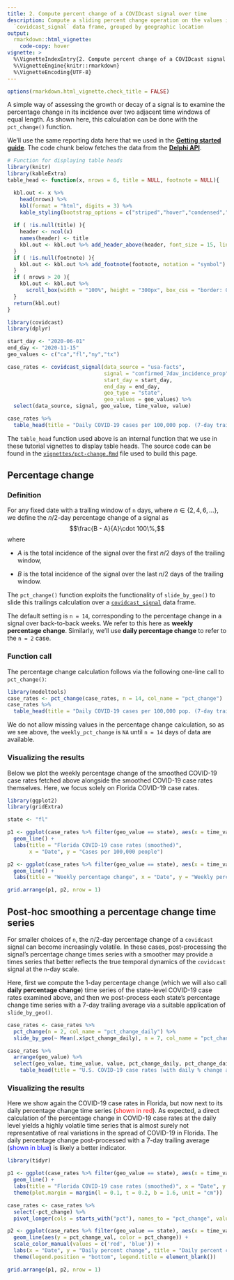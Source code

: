 ```yaml
---
title: 2. Compute percent change of a COVIDcast signal over time
description: Compute a sliding percent change operation on the values in a 
  `covidcast_signal` data frame, grouped by geographic location
output: 
  rmarkdown::html_vignette:
    code-copy: hover
vignette: >
  %\VignetteIndexEntry{2. Compute percent change of a COVIDcast signal over time}
  %\VignetteEngine{knitr::rmarkdown}
  %\VignetteEncoding{UTF-8}
---
```


```r
options(rmarkdown.html_vignette.check_title = FALSE)
```

A simple way of assessing the growth or decay of a signal is to examine the 
percentage change in its incidence over two adjacent time windows of equal 
length. As shown here, this calculation can be done with the `pct_change()`
function.

We'll use the same reporting data here that we used in the
[**Getting started guide**](https://cmu-delphi.github.io/covidcast/modeltoolsR/articles/modeltools.html).
The code chunk below fetches the data from the 
[**Delphi API**](https://cmu-delphi.github.io/delphi-epidata/api/covidcast_signals.html).

```r
# Function for displaying table heads
library(knitr)
library(kableExtra)
table_head <- function(x, nrows = 6, title = NULL, footnote = NULL){

  kbl.out <- x %>%
    head(nrows) %>%
    kbl(format = "html", digits = 3) %>%
    kable_styling(bootstrap_options = c("striped","hover","condensed","responsive"))
  
  if ( !is.null(title) ){
    header <- ncol(x)
    names(header) <- title
    kbl.out <- kbl.out %>% add_header_above(header, font_size = 15, line = F)
  }
  if ( !is.null(footnote) ){
    kbl.out <- kbl.out %>% add_footnote(footnote, notation = "symbol")
  }
  if ( nrows > 20 ){
    kbl.out <- kbl.out %>% 
      scroll_box(width = "100%", height = "300px", box_css = "border: 0px solid #fff; padding: 2px; ")
  }
  return(kbl.out)
}
```

```r
library(covidcast)
library(dplyr)

start_day <- "2020-06-01"
end_day <- "2020-11-15"
geo_values <- c("ca","fl","ny","tx")

case_rates <- covidcast_signal(data_source = "usa-facts",
                               signal = "confirmed_7dav_incidence_prop",
                               start_day = start_day, 
                               end_day = end_day,
                               geo_type = "state", 
                               geo_values = geo_values) %>%
  select(data_source, signal, geo_value, time_value, value) 

case_rates %>% 
  table_head(title = "Daily COVID-19 cases per 100,000 pop. (7-day trailing average)")
```

The `table_head` function used above is an internal function that we use in 
these tutorial vignettes to display table heads. The source code can be found
in the [`vignettes/pct-change.Rmd`](pct-change.Rmd) file used to build this
page.


## Percentage change

### Definition

For any fixed date with a trailing window of `n` days, where 
$n\in\{2,4,6,\dots\}$, we define the $n/2$-day percentage change of a signal as 
$$\frac{B - A}{A}\cdot 100\%,$$ where

* $A$ is the total incidence of the signal over the first $n/2$ days of the 
trailing window,

* $B$ is the total incidence of the signal over the last $n/2$ days of the 
trailing window.

The `pct_change()` function exploits the functionality of `slide_by_geo()`
to slide this trailings calculation over a
[`covidcast_signal`](../../../docs/covidcastR/reference/covidcast_signal.html)
data frame.

The default setting is `n = 14`, corresponding to the percentage change in a
signal over back-to-back weeks. We refer to this here as 
**weekly percentage change**. Similarly, we'll use **daily percentage change**
to refer to the `n = 2` case.


### Function call 

The percentage change calculation follows via the following one-line call to
`pct_change()`:

```r
library(modeltools)
case_rates <- pct_change(case_rates, n = 14, col_name = "pct_change")
case_rates %>% 
  table_head(title = "Daily COVID-19 cases per 100,000 pop. (7-day trailing average)", n = 25)
```

We do not allow missing values in the percentage change calculation, so as we
see above, the `weekly_pct_change` is `NA` until `n = 14` days of data are 
available.


### Visualizing the results

Below we plot the weekly percentage change of the smoothed COVID-19 case rates 
fetched above alongside the smoothed COVID-19 case rates themselves. Here, we 
focus solely on Florida COVID-19 case rates. 

```r
library(ggplot2)
library(gridExtra)

state <- "fl"

p1 <- ggplot(case_rates %>% filter(geo_value == state), aes(x = time_value, y = value)) +
  geom_line() +
  labs(title = "Florida COVID-19 case rates (smoothed)",
       x = "Date", y = "Cases per 100,000 people")

p2 <- ggplot(case_rates %>% filter(geo_value == state), aes(x = time_value, y = pct_change)) +
  geom_line() +
  labs(title = "Weekly percentage change", x = "Date", y = "Weekly percentage change")

grid.arrange(p1, p2, nrow = 1)
```


## Post-hoc smoothing a percentage change time series

For smaller choices of `n`, the $n/2$-day percentage change of a `covidcast`
signal can become increasingly volatile. In these cases, post-processing the 
signal's percentage change times series with a smoother may provide a times 
series that better reflects the true temporal dynamics of the `covidcast` signal
at the `n`-day scale.

Here, first we compute the 1-day percentage change (which we will also call
**daily percentage change**) time series of the state-level COVID-19 case rates
examined above, and then we post-process each state's percentage change time 
series with a 7-day trailing average via a suitable application of 
`slide_by_geo()`.

```r
case_rates <- case_rates %>%
  pct_change(n = 2, col_name = "pct_change_daily") %>%
  slide_by_geo(~ Mean(.x$pct_change_daily), n = 7, col_name = "pct_change_daily_7dav")
```

<div class="fold o">
```r
case_rates %>%
  arrange(geo_value) %>% 
  select(geo_value, time_value, value, pct_change_daily, pct_change_daily_7dav) %>%
    table_head(title = "U.S. COVID-19 case rates (with daily % change and post-hoc trailing average)")
```
</div>


### Visualizing the results

Here we show again the COVID-19 case rates in Florida, but now next to its daily
percentage change time series 
(<span style="color: red;">shown in red</span>). As expected, a direct 
calculation of the percentage change in COVID-19 case rates at the daily level 
yields a highly volatile time series that is almost surely not representative of 
real variations in the spread of COVID-19 in Florida. The daily percentage 
change post-processed with a 7-day trailing average 
(<span style="color: blue;">shown in blue</span>) is likely a better indicator.

```r
library(tidyr)

p1 <- ggplot(case_rates %>% filter(geo_value == state), aes(x = time_value, y = value)) +
  geom_line() + 
  labs(title = "Florida COVID-19 case rates (smoothed)", x = "Date", y = "Cases per 100,000 people") + 
  theme(plot.margin = margin(l = 0.1, t = 0.2, b = 1.6, unit = "cm"))

case_rates <- case_rates %>%
  select(-pct_change) %>%
  pivot_longer(cols = starts_with("pct"), names_to = "pct_change", values_to = "pct_change_val")

p2 <- ggplot(case_rates %>% filter(geo_value == state), aes(x = time_value)) +
  geom_line(aes(y = pct_change_val, color = pct_change)) + 
  scale_color_manual(values = c('red', 'blue')) +
  labs(x = "Date", y = "Daily percent change", title = "Daily percent change") +
  theme(legend.position = "bottom", legend.title = element_blank())

grid.arrange(p1, p2, nrow = 1)
```
